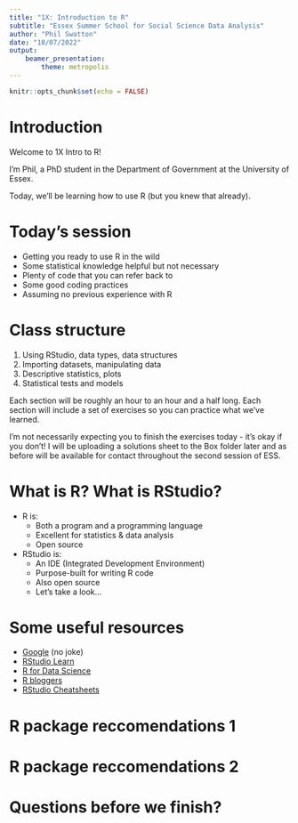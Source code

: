 ```yaml
---
title: "1X: Introduction to R"
subtitle: "Essex Summer School for Social Science Data Analysis"
author: "Phil Swatton"
date: "10/07/2022"
output: 
    beamer_presentation:
        theme: metropolis
---
```


```r
knitr::opts_chunk$set(echo = FALSE)
```



# Introduction

Welcome to 1X Intro to R!

I'm Phil, a PhD student in the Department of Government at the University of Essex.

Today, we'll be learning how to use R (but you knew that already).




# Today's session

- Getting you ready to use R in the wild
- Some statistical knowledge helpful but not necessary
- Plenty of code that you can refer back to
- Some good coding practices
- Assuming no previous experience with R




# Class structure

1. Using RStudio, data types, data structures
2. Importing datasets, manipulating data
3. Descriptive statistics, plots
4. Statistical tests and models

Each section will be roughly an hour to an hour and a half long. Each section will include a set of exercises so you can practice what we've learned.

I'm not necessarily expecting you to finish the exercises today - it's okay if you don't! I will be uploading a solutions sheet to the Box folder later and as before will be available for contact throughout the second session of ESS.






# What is R? What is RStudio?

- R is:
    - Both a program and a programming language
    - Excellent for statistics & data analysis
    - Open source
- RStudio is:
    - An IDE (Integrated Development Environment)
    - Purpose-built for writing R code
    - Also open source
    - Let's take a look...





# Some useful resources

- [Google](https://www.google.com/) (no joke)
- [RStudio Learn](https://education.rstudio.com/learn/)
- [R for Data Science](https://r4ds.had.co.nz/)
- [R bloggers](https://www.r-bloggers.com/)
- [RStudio Cheatsheets](https://www.rstudio.com/resources/cheatsheets/)




# R package reccomendations 1

\begin{center}
\resizebox{10cm}{!}{
\begin{tabular}{lll}
\textbf{Type} 		& \textbf{Package name} 	& \textbf{Aim} \\
\hline
Data import			& \texttt{haven} 	& Similar to \texttt{foreign}, built for the \texttt{tidyverse}\\
					& \texttt{readr}	& For reading in rectangular data files (e.g. CSV), part of the \texttt{tidyverse} \\
\hline
Data cleaning 		& \texttt{tidyr} 	& Tidy datasets incl. reshaping to long and wide, part of the \texttt{tidyverse} \\
\hline
Plots 				& \texttt{ggpubr} 	& \texttt{ggplot2}-based publication-ready plots \\
					& \texttt{dotwhisker} & Easy coefficient plots in ggplot2 \\
\hline
Standard errors		& \texttt{sandwich} + \texttt{lmtest}  & Robust and clustered standard errors + test coefficients \\
\hline
Modelling			& \texttt{plm} 		& Panel data models (within-between estimator) \\
					& \texttt{zoo} or \texttt{forecast} & Time series tools \\
					& \texttt{lme4} 	& Multilevel models \\
					& \texttt{margins} or \texttt{ggeffects}& Marginal effects from models \\
					& \texttt{MASS} 	& Ordered logit models \\
					& \texttt{mlogit} or \texttt{mnlogit}	& Multinomial logit models \\
					& \texttt{AER} 		& Various (Instrumental variable, tobit models) \\ 
					& \texttt{rdd} 		& Regression discontinuity design \\
\end{tabular}
}
\end{center}



# R package reccomendations 2
\begin{center}
\resizebox{10cm}{!}{
\begin{tabular}{lll}
\textbf{Type} 		& \textbf{Package name} 	& \textbf{Aim} \\
\hline
Bayesian    & \texttt{rstan} or \texttt{rstanarm}    & Bayesian models via STAN \\
					& \texttt{rjags}   & Bayesian models via JAGS \\
					& \texttt{brms}   & Bayesian multilevel models via STAN with lme4 syntax \\
\hline
Latent Variable     & \texttt{psych}    & Exploratory Factor Analysis \\
					& \texttt{lavaan}   & CFA/SEM \\
					& \texttt{mirt}   & Item Response Theory \\
					& \texttt{mclust}   & Mixture modelling \\
\hline
Machine Learning    & \texttt{caret}    & Streamline the modelling process \\
					& \texttt{glmnet}    & lasso, ridge, elastic net regression \\
					& \texttt{rpart}, \texttt{randomforest}   & Regression trees, random forests \\
					& \texttt{e1071}   & Several misc functions including support vector machine \\
					& \texttt{neuralnet}   & Neural networks \\
					& \texttt{keras}   & R interface to Python `keras' library \\
\hline
Webscraping			& \texttt{rvest}    & Webscraping \\
					& \texttt{httr}     & Webscraping, APIs \\
					& \texttt{RSelenium} & Scraping dynamic websites \\
\hline
Text Analysis       & \texttt{quanteda}  & Quantitative text analysis \\
\end{tabular}
}
\end{center}


# Questions before we finish?







